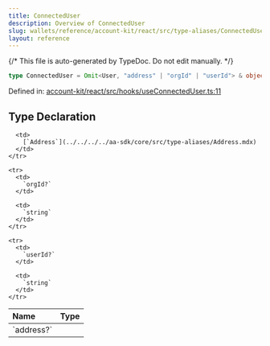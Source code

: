 ```yaml
---
title: ConnectedUser
description: Overview of ConnectedUser
slug: wallets/reference/account-kit/react/src/type-aliases/ConnectedUser
layout: reference
---
```


{/* This file is auto-generated by TypeDoc. Do not edit manually. */}

```ts
type ConnectedUser = Omit<User, "address" | "orgId" | "userId"> & object;
```

Defined in: [account-kit/react/src/hooks/useConnectedUser.ts:11](https://github.com/alchemyplatform/aa-sdk/blob/08ef11b1fc98663df6a97fa93722c7f14b33f1cc/account-kit/react/src/hooks/useConnectedUser.ts#L11)

## Type Declaration

<table>
  <thead>
    <tr>
      <th align="left">Name</th>
      <th align="left">Type</th>
    </tr>
  </thead>

  <tbody>
    <tr>
      <td>
        `address?`
      </td>

      <td>
        [`Address`](../../../../aa-sdk/core/src/type-aliases/Address.mdx)
      </td>
    </tr>

    <tr>
      <td>
        `orgId?`
      </td>

      <td>
        `string`
      </td>
    </tr>

    <tr>
      <td>
        `userId?`
      </td>

      <td>
        `string`
      </td>
    </tr>

  </tbody>
</table>
